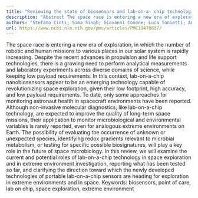 ```yaml
---
title: "Reviewing the state of biosensors and lab-on-a- chip technologies: opportunities for extreme environments and space exploration"
description: "Abstract The space race is entering a new era of exploration, in which the number of robotic and human missions to various places in our solar system is rapidly increasing. Despite the recent advances..."
authors: "Stefano Cinti; Sima Singh; Giovanni Covone; Luca Tonietti; Annarita Ricciardelli; Angelina Cordone; Roberta Iacono; Arianna Mazzoli; Marco Moracci; Alessandra Rotundi; Donato Giovannelli"
url: https://www.ncbi.nlm.nih.gov/pmc/articles/PMC10470837/
---
```


The space race is entering a new era of exploration, in which the number of robotic and human missions to various places in our solar system is rapidly increasing. Despite the recent advances in propulsion and life support technologies, there is a growing need to perform analytical measurements and laboratory experiments across diverse domains of science, while keeping low payload requirements. In this context, lab-on-a-chip nanobiosensors appear to be an emerging technology capable of revolutionizing space exploration, given their low footprint, high accuracy, and low payload requirements. To date, only some approaches for monitoring astronaut health in spacecraft environments have been reported. Although non-invasive molecular diagnostics, like lab-on-a-chip technology, are expected to improve the quality of long-term space missions, their application to monitor microbiological and environmental variables is rarely reported, even for analogous extreme environments on Earth. The possibility of evaluating the occurrence of unknown or unexpected species, identifying redox gradients relevant to microbial metabolism, or testing for specific possible biosignatures, will play a key role in the future of space microbiology. In this review, we will examine the current and potential roles of lab-on-a-chip technology in space exploration and in extreme environment investigation, reporting what has been tested so far, and clarifying the direction toward which the newly developed technologies of portable lab-on-a-chip sensors are heading for exploration in extreme environments and in space. Keywords: biosensors, point of care, lab on chip, space exploration, extreme environment
